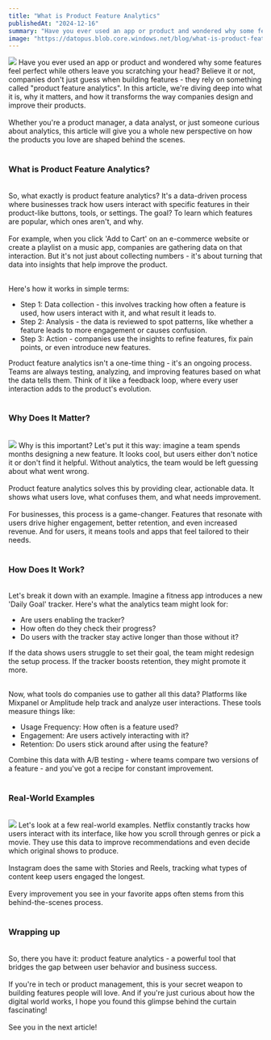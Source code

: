 ```yaml
---
title: "What is Product Feature Analytics"
publishedAt: "2024-12-16"
summary: "Have you ever used an app or product and wondered why some features feel perfect while others leave you scratching your head? Believe it or not, companies don't just guess when building features - they rely on something called product feature analytics. In this article, we're diving deep into what it is, why it matters, and how it transforms the way companies design and improve their products."
image: "https://datopus.blob.core.windows.net/blog/what-is-product-feature-analytics.jpg"
---
```


<img class="blog-image" src="https://datopus.blob.core.windows.net/blog/what-is-product-feature-analytics.jpg" />
Have you ever used an app or product and wondered why some features feel perfect while others leave you scratching your head? Believe it or not, companies don't just guess when building features - they rely on something called "product feature analytics". In this article, we're diving deep into what it is, why it matters, and how it transforms the way companies design and improve their products.
<br><br>
Whether you're a product manager, a data analyst, or just someone curious about analytics, this article will give you a whole new perspective on how the products you love are shaped behind the scenes.
<br><br>

### **What is Product Feature Analytics?**
<br>
So, what exactly is product feature analytics? It's a data-driven process where businesses track how users interact with specific features in their product-like buttons, tools, or settings. The goal? To learn which features are popular, which ones aren't, and why.
<br><br>
For example, when you click 'Add to Cart' on an e-commerce website or create a playlist on a music app, companies are gathering data on that interaction. But it's not just about collecting numbers - it's about turning that data into insights that help improve the product.
<br><br>

Here's how it works in simple terms:

- Step 1: Data collection - this involves tracking how often a feature is used, how users interact with it, and what result it leads to.
- Step 2: Analysis - the data is reviewed to spot patterns, like whether a feature leads to more engagement or causes confusion.
- Step 3: Action - companies use the insights to refine features, fix pain points, or even introduce new features.

Product feature analytics isn't a one-time thing - it's an ongoing process. Teams are always testing, analyzing, and improving features based on what the data tells them. Think of it like a feedback loop, where every user interaction adds to the product's evolution.
<br><br>

### **Why Does It Matter?**
<br>
<img class="blog-image" src="https://datopus.blob.core.windows.net/blog/what-is-product-feature-analytics-1.jpg" />
Why is this important? Let's put it this way: imagine a team spends months designing a new feature. It looks cool, but users either don't notice it or don't find it helpful. Without analytics, the team would be left guessing about what went wrong.
<br><br>
Product feature analytics solves this by providing clear, actionable data. It shows what users love, what confuses them, and what needs improvement.
<br><br>
For businesses, this process is a game-changer. Features that resonate with users drive higher engagement, better retention, and even increased revenue. And for users, it means tools and apps that feel tailored to their needs.
<br><br>

### **How Does It Work?**
<br>
Let's break it down with an example. Imagine a fitness app introduces a new 'Daily Goal' tracker. Here's what the analytics team might look for:

- Are users enabling the tracker?
- How often do they check their progress?
- Do users with the tracker stay active longer than those without it?

If the data shows users struggle to set their goal, the team might redesign the setup process. If the tracker boosts retention, they might promote it more.
<br><br>

Now, what tools do companies use to gather all this data? Platforms like Mixpanel or Amplitude help track and analyze user interactions. These tools measure things like:

- Usage Frequency: How often is a feature used?
- Engagement: Are users actively interacting with it?
- Retention: Do users stick around after using the feature?

Combine this data with A/B testing - where teams compare two versions of a feature - and you've got a recipe for constant improvement.
<br><br>

### **Real-World Examples**
<br>
<img class="blog-image" src="https://datopus.blob.core.windows.net/blog/what-is-product-feature-analytics-2.jpg" />
Let's look at a few real-world examples. Netflix constantly tracks how users interact with its interface, like how you scroll through genres or pick a movie. They use this data to improve recommendations and even decide which original shows to produce.
<br><br>
Instagram does the same with Stories and Reels, tracking what types of content keep users engaged the longest.
<br><br>
Every improvement you see in your favorite apps often stems from this behind-the-scenes process.
<br><br>

### **Wrapping up**
<br>
So, there you have it: product feature analytics - a powerful tool that bridges the gap between user behavior and business success.
<br><br>
If you're in tech or product management, this is your secret weapon to building features people will love. And if you're just curious about how the digital world works, I hope you found this glimpse behind the curtain fascinating!
<br><br>
See you in the next article!